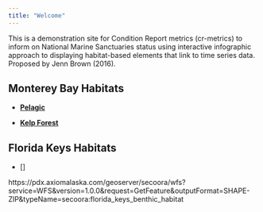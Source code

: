 ```yaml
---
title: "Welcome"
---
```


This is a demonstration site for Condition Report metrics (cr-metrics) to inform on National Marine Sanctuaries status using interactive infographic approach to displaying habitat-based elements that link to time series data. Proposed by Jenn Brown (2016).

## Monterey Bay Habitats

- [**Pelagic**](./pelagic.html)

- [**Kelp Forest**](./kelp-forest.html)

## Florida Keys Habitats

- []

https://pdx.axiomalaska.com/geoserver/secoora/wfs?service=WFS&version=1.0.0&request=GetFeature&outputFormat=SHAPE-ZIP&typeName=secoora:florida_keys_benthic_habitat